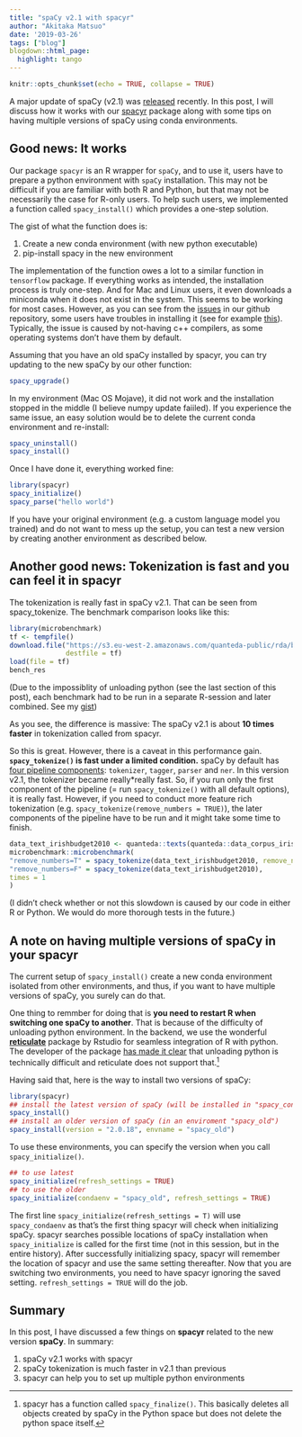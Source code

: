 ```yaml
---
title: "spaCy v2.1 with spacyr"
author: "Akitaka Matsuo"
date: '2019-03-26'
tags: ["blog"]
blogdown::html_page:
  highlight: tango
---
```


```r
knitr::opts_chunk$set(echo = TRUE, collapse = TRUE)
```

A major update of spaCy (v2.1) was [released](https://github.com/explosion/spaCy/releases/tag/v2.1.0) recently. In this post, I will discuss how it works with our [spacyr](https://spacyr.quanteda.io) package along with some tips on having multiple versions of spaCy using conda environments.

## Good news: It works

Our package `spacyr` is an R wrapper for `spaCy`, and to use it, users have to prepare a python environment with `spaCy` installation. This may not be difficult if you are familiar with both R and Python, but that may not be necessarily the case for R-only users. To help such users, we implemented a function called `spacy_install()` which provides a one-step solution.

The gist of what the function does is:

1. Create a new conda environment (with new python executable)
2. pip-install spacy in the new environment 

The implementation of the function owes a lot to a similar function in `tensorflow` package. If everything works as intended, the installation process is truly one-step. And for Mac and Linux users, it even downloads a miniconda when it does not exist in the system. This seems to be working for most cases. However, as you can see from the [issues](https://github.com/quanteda/spacyr/issues?utf8=%E2%9C%93&q=is%3Aissue) in our github repository, some users have troubles in installing it (see for example [this](https://github.com/quanteda/spacyr/issues/156)). Typically, the issue is caused by not-having c++ compilers, as some operating systems don't have them by default. 

Assuming that you have an old spaCy installed by spacyr, you can try updating to the new spaCy by our other function:

```r
spacy_upgrade()
```

In my environment (Mac OS Mojave), it did not work and the installation stopped in the middle (I believe numpy update faiiled). If you experience the same issue, an easy solution would be to delete the current conda environment and re-install:

```r
spacy_uninstall() 
spacy_install()
```

Once I have done it, everything worked fine:

```r
library(spacyr)
spacy_initialize()
spacy_parse("hello world")
```

If you have your original environment (e.g. a custom language model you trained) and do not want to mess up the setup, you can test a new version by creating another environment as described below.


## Another good news: Tokenization is fast and you can feel it in spacyr

The tokenization is really fast in spaCy v2.1. That can be seen from spacy_tokenize. The benchmark comparison looks like this:

```r
library(microbenchmark)
tf <- tempfile()
download.file("https://s3.eu-west-2.amazonaws.com/quanteda-public/rda/bench_res.rda", 
              destfile = tf)
load(file = tf)
bench_res
```

(Due to the impossiblity of unloading python (see the last section of this post), each benchmark had to be run in a separate R-session and later combined. See my [gist](https://gist.github.com/amatsuo/7f64299310a110bd8158e3c2b262ff0b))

As you see, the difference is massive: The spaCy v2.1 is about **10 times faster** in tokenization called from spacyr.


So this is great. However, there is a caveat in this performance gain. **`spacy_tokenize()` is fast under a limited condition.** spaCy by default has [four pipeline components](https://spacy.io/usage/processing-pipelines): `tokenizer`, `tagger`, `parser` and `ner`. In this version v2.1, the tokenizer became really*really fast. So, if you run only the first component of the pipeline (= run `spacy_tokenize()` with all default options), it is really fast. However, if you need to conduct more feature rich tokenization (e.g. `spacy_tokenize(remove_numbers = TRUE)`), the later components of the pipeline have to be run and it might take some time to finish.

```r
data_text_irishbudget2010 <- quanteda::texts(quanteda::data_corpus_irishbudget2010)
microbenchmark::microbenchmark(
"remove_numbers=T" = spacy_tokenize(data_text_irishbudget2010, remove_numbers = TRUE),
"remove_numbers=F" = spacy_tokenize(data_text_irishbudget2010),
times = 1
)

```

(I didn't check whether or not this slowdown is caused by our code in either R or Python. We would do more thorough tests in the future.)

## A note on having multiple versions of spaCy in your spacyr

The current setup of `spacy_install()` create a new conda environment isolated from other environments, and thus, if you want to have multiple versions of spaCy, you surely can do that.

One thing to remmber for doing that is **you need to restart R when switching one spaCy to another**. That is because of the difficulty of unloading python environment. In the backend, we use the wonderful **[reticulate](https://github.com/rstudio/reticulate/)** package by Rstudio for seamless integration of R with python. The developer of the package [has made it clear](https://github.com/rstudio/reticulate/issues/27#issuecomment-288728371) that unloading python is technically difficult and reticulate does not support that.^[spacyr has a function called `spacy_finalize()`. This basically deletes all objects created by spaCy in the Python space but does not delete the python space itself.]

Having said that, here is the way to install two versions of spaCy:

```r
library(spacyr)
## install the latest version of spaCy (will be installed in "spacy_condaenv")
spacy_install()
## install an older version of spaCy (in an enviroment "spacy_old")
spacy_install(version = "2.0.18", envname = "spacy_old")
```

To use these environments, you can specify the version when you call `spacy_initialize()`.

```r
## to use latest
spacy_initialize(refresh_settings = TRUE)
## to use the older
spacy_initialize(condaenv = "spacy_old", refresh_settings = TRUE)
```

The first line `spacy_initialize(refresh_settings = T)` will use `spacy_condaenv` as that's the first thing spacyr will check when initializing spaCy. spacyr searches possible locations of spaCy installation when `spacy_initialize` is called for the first time (not in this session, but in the entire history). After successfully initializing spacy, spacyr will remember the location of spacyr and use the same setting thereafter. Now that you are switching two environments, you need to have spacyr ignoring the saved setting. `refresh_settings = TRUE` will do the job.

## Summary

In this post, I have discussed a few things on **spacyr** related to the new version **spaCy**. In summary:

1. spaCy v2.1 works with spacyr
2. spaCy tokenization is much faster in v2.1 than previous
3. spacyr can help you to set up multiple python environments


